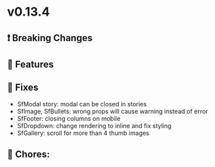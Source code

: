 
<Meta title="Releases/v0.13.x - Latest/v0.13.4 - Latest/Change log" />

# v0.13.4

## ❗ Breaking Changes


## 🚀 Features


## 🐛 Fixes

- SfModal story: modal can be closed in stories
- SfImage, SfBullets: wrong props will cause warning instead of error
- SfFooter: closing columns on mobile 
- SfDropdown: change rendering to inline and fix styling
- SfGallery: scroll for more than 4 thumb images

## 🧹 Chores:
